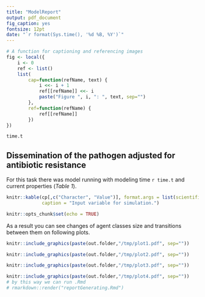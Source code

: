 ```yaml
---
title: "ModelReport"
output: pdf_document
fig_caption: yes
fontsize: 12pt
date: "`r format(Sys.time(), '%d %B, %Y')`"
---
```


```r
# A function for captioning and referencing images
fig <- local({
    i <- 0
    ref <- list()
    list(
        cap=function(refName, text) {
            i <<- i + 1
            ref[[refName]] <<- i
            paste("Figure ", i, ": ", text, sep="")
        },
        ref=function(refName) {
            ref[[refName]]
        })
})
```

```r
time.t
```

##  Dissemination of the pathogen adjusted for antibiotic resistance

For this task there was model running with modeling time `r time.t` and current properties (*Table 1*).

```r
knitr::kable(cp[,c("Character", "Value")], format.args = list(scientific=T), 
             caption = "Input variable for simulation.")
```

```r
knitr::opts_chunk$set(echo = TRUE)
```
As a result you can see changes of agent classes size and transitions between them on following plots.


```r
knitr::include_graphics(paste(out.folder,"/tmp/plot1.pdf", sep=""))
```

```r
knitr::include_graphics(paste(out.folder,"/tmp/plot2.pdf", sep=""))
```

```r
knitr::include_graphics(paste(out.folder,"/tmp/plot3.pdf", sep=""))
```

```r
knitr::include_graphics(paste(out.folder,"/tmp/plot4.pdf", sep=""))
# by this way we can run .Rmd 
# rmarkdown::render("reportGenerating.Rmd")
```


